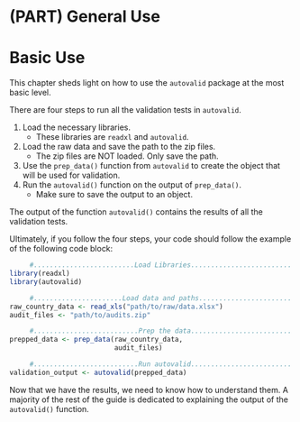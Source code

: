 # (PART) General Use {-}
# Basic Use {#basic-use}

This chapter sheds light on how to use the `autovalid` package at the most basic
level.

There are four steps to run all the validation tests in `autovalid`.

1. Load the necessary libraries.
    - These libraries are `readxl` and `autovalid`.
2. Load the raw data and save the path to the zip files.
    - The zip files are NOT loaded. Only save the path.
3. Use the `prep_data()` function from `autovalid` to create the object that will be used for validation.
4. Run the `autovalid()` function on the output of `prep_data()`.
    - Make sure to save the output to an object.
  
The output of the function `autovalid()` contains the results of all the validation tests.

Ultimately, if you follow the four steps, your code should follow the example of the following code block:

```r

     #.........................Load Libraries.........................
library(readxl)
library(autovalid)

     #......................Load data and paths.......................
raw_country_data <- read_xls("path/to/raw/data.xlsx")
audit_files <- "path/to/audits.zip"

     #..........................Prep the data.........................
prepped_data <- prep_data(raw_country_data,
                          audit_files)

     #..........................Run autovalid.........................
validation_output <- autovalid(prepped_data)

```


Now that we have the results, we need to know how to understand them. A majority of the rest of the guide is dedicated to explaining the output of the `autovalid()` function.

